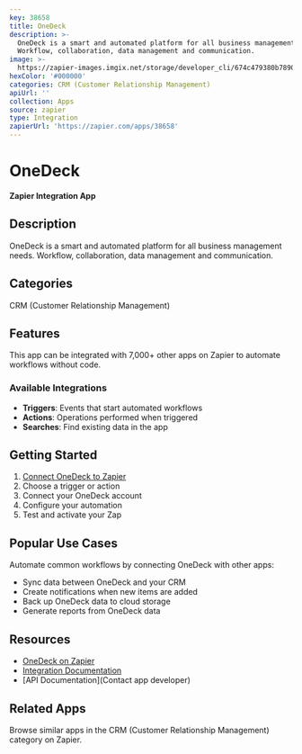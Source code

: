 ```yaml
---
key: 38658
title: OneDeck
description: >-
  OneDeck is a smart and automated platform for all business management needs.
  Workflow, collaboration, data management and communication.
image: >-
  https://zapier-images.imgix.net/storage/developer_cli/674c479380b7890b9e21560ab661515a.png?auto=format%2Ccompress&ixlib=python-3.0.0&q=50
hexColor: '#000000'
categories: CRM (Customer Relationship Management)
apiUrl: ''
collection: Apps
source: zapier
type: Integration
zapierUrl: 'https://zapier.com/apps/38658'
---
```

# OneDeck

**Zapier Integration App**

## Description

OneDeck is a smart and automated platform for all business management needs. Workflow, collaboration, data management and communication.

## Categories

CRM (Customer Relationship Management)

## Features

This app can be integrated with 7,000+ other apps on Zapier to automate workflows without code.

### Available Integrations

- **Triggers**: Events that start automated workflows
- **Actions**: Operations performed when triggered
- **Searches**: Find existing data in the app

## Getting Started

1. [Connect OneDeck to Zapier](https://zapier.com/apps/38658)
2. Choose a trigger or action
3. Connect your OneDeck account
4. Configure your automation
5. Test and activate your Zap

## Popular Use Cases

Automate common workflows by connecting OneDeck with other apps:

- Sync data between OneDeck and your CRM
- Create notifications when new items are added
- Back up OneDeck data to cloud storage
- Generate reports from OneDeck data

## Resources

- [OneDeck on Zapier](https://zapier.com/apps/38658)
- [Integration Documentation](https://zapier.com/apps/38658/integrations)
- [API Documentation](Contact app developer)

## Related Apps

Browse similar apps in the CRM (Customer Relationship Management) category on Zapier.
